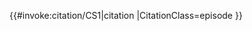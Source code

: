 <includeonly>{{#invoke:citation/CS1|citation
|CitationClass=episode
}}</includeonly><noinclude>
{{documentation}}
</noinclude>